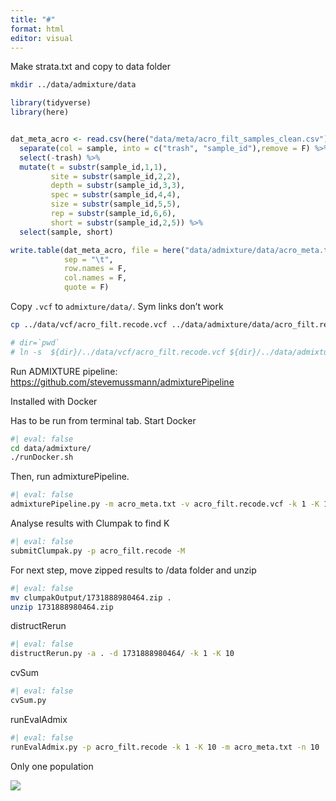 ```yaml
---
title: "#"
format: html
editor: visual
---
```


Make strata.txt and copy to data folder

```bash
mkdir ../data/admixture/data
```

```r
library(tidyverse)
library(here)


dat_meta_acro <- read.csv(here("data/meta/acro_filt_samples_clean.csv")) %>% 
  separate(col = sample, into = c("trash", "sample_id"),remove = F) %>%
  select(-trash) %>%
  mutate(t = substr(sample_id,1,1),
         site = substr(sample_id,2,2),
         depth = substr(sample_id,3,3),
         spec = substr(sample_id,4,4),
         size = substr(sample_id,5,5),
         rep = substr(sample_id,6,6),
         short = substr(sample_id,2,5)) %>% 
  select(sample, short)

write.table(dat_meta_acro, file = here("data/admixture/data/acro_meta.txt"),
            sep = "\t", 
            row.names = F, 
            col.names = F, 
            quote = F)

```

Copy `.vcf` to `admixture/data/`. Sym links don't work

```bash
cp ../data/vcf/acro_filt.recode.vcf ../data/admixture/data/acro_filt.recode.vcf
```

```bash
# dir=`pwd`
# ln -s  ${dir}/../data/vcf/acro_filt.recode.vcf ${dir}/../data/admixture/data/acro_filt.recode.vcf
```

Run ADMIXTURE pipeline: <https://github.com/stevemussmann/admixturePipeline>

Installed with Docker

Has to be run from terminal tab. Start Docker

```bash
#| eval: false
cd data/admixture/
./runDocker.sh
```

Then, run admixturePipeline.

```bash
#| eval: false
admixturePipeline.py -m acro_meta.txt -v acro_filt.recode.vcf -k 1 -K 10 -n 10 -t 100 -a 0.05
```

Analyse results with Clumpak to find K

```bash
#| eval: false
submitClumpak.py -p acro_filt.recode -M
```

For next step, move zipped results to /data folder and unzip

```bash
#| eval: false
mv clumpakOutput/1731888980464.zip . 
unzip 1731888980464.zip
```

distructRerun

```bash
#| eval: false
distructRerun.py -a . -d 1731888980464/ -k 1 -K 10
```

cvSum

```bash
#| eval: false
cvSum.py
```

runEvalAdmix

```bash
#| eval: false
runEvalAdmix.py -p acro_filt.recode -k 1 -K 10 -m acro_meta.txt -n 10
```

Only one population

![](images/cv_file.MajClust.png)
